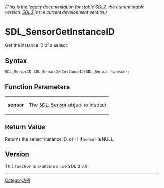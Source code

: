 ====== (This is the legacy documentation for stable SDL2, the current stable version; [https://wiki.libsdl.org/SDL3/ SDL3] is the current development version.) ======
= SDL_SensorGetInstanceID =

Get the instance ID of a sensor.

== Syntax ==

<syntaxhighlight lang='c'>
SDL_SensorID SDL_SensorGetInstanceID(SDL_Sensor *sensor);
</syntaxhighlight>

== Function Parameters ==

{|
|'''sensor'''
|The [[SDL_Sensor]] object to inspect
|}

== Return Value ==

Returns the sensor instance ID, or -1 if <code>sensor</code> is NULL.

== Version ==

This function is available since SDL 2.0.9.

----
[[CategoryAPI]]


